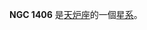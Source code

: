 {{NGCInfoBox|NGCID=NGC 1406|發現者=約翰·弗里德里希·威廉·赫歇爾|發現日期=1835年11月18日|其他編號=ESO 418-15,MCG -5-9-20,UGCA 83|曆元=J2000.0|赤經=3時39分23秒
|赤緯=-31°19'20"|星座=天炉座|星體=星系|星等=11.7|表面亮度=12.6|藍等=12.5}}

'''NGC 1406''' 是[[天炉座|天炉座]]的一個[[星系|星系]]。

{{NGCReference|1406}}

{{Catalogs|NGC=1406}}